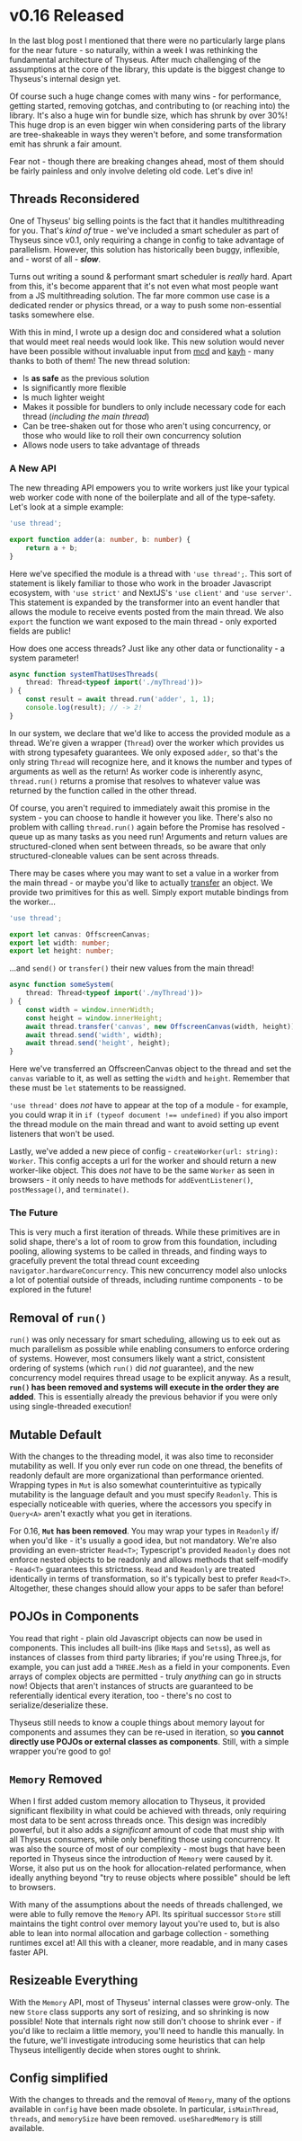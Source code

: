# v0.16 Released

In the last blog post I mentioned that there were no particularly large plans
for the near future - so naturally, within a week I was rethinking the
fundamental architecture of Thyseus. After much challenging of the assumptions
at the core of the library, this update is the biggest change to Thyseus's
internal design yet.

Of course such a huge change comes with many wins - for performance, getting
started, removing gotchas, and contributing to (or reaching into) the library.
It's also a huge win for bundle size, which has shrunk by over 30%! This huge
drop is an even bigger win when considering parts of the library are
tree-shakeable in ways they weren't before, and some transformation emit has
shrunk a fair amount.

Fear not - though there are breaking changes ahead, most of them should be
fairly painless and only involve deleting old code. Let's dive in!

## Threads Reconsidered

One of Thyseus' big selling points is the fact that it handles multithreading
for you. That's _kind of_ true - we've included a smart scheduler as part of
Thyseus since v0.1, only requiring a change in config to take advantage of
parallelism. However, this solution has historically been buggy, inflexible,
and - worst of all - **_slow_**.

Turns out writing a sound & performant smart scheduler is _really_ hard. Apart
from this, it's become apparent that it's not even what most people want from a
JS multithreading solution. The far more common use case is a dedicated render
or physics thread, or a way to push some non-essential tasks somewhere else.

With this in mind, I wrote up a design doc and considered what a solution that
would meet real needs would look like. This new solution would never have been
possible without invaluable input from [mcd]() and [kayh]() - many thanks to
both of them! The new thread solution:

-   Is **as safe** as the previous solution
-   Is significantly more flexible
-   Is much lighter weight
-   Makes it possible for bundlers to only include necessary code for each
    thread (_including the main thread_)
-   Can be tree-shaken out for those who aren't using concurrency, or those who
    would like to roll their own concurrency solution
-   Allows node users to take advantage of threads

### A New API

The new threading API empowers you to write workers just like your typical web
worker code with none of the boilerplate and all of the type-safety. Let's look
at a simple example:

```ts filename="myThread.ts"
'use thread';

export function adder(a: number, b: number) {
	return a + b;
}
```

Here we've specified the module is a thread with `'use thread';`. This sort of
statement is likely familiar to those who work in the broader Javascript
ecosystem, with `'use strict'` and NextJS's `'use client'` and `'use server'`.
This statement is expanded by the transformer into an event handler that allows
the module to receive events posted from the main thread. We also `export` the
function we want exposed to the main thread - only exported fields are public!

How does one access threads? Just like any other data or functionality - a
system parameter!

```ts filename="myMainThreadFile.ts"
async function systemThatUsesThreads(
	thread: Thread<typeof import('./myThread'))>
) {
	const result = await thread.run('adder', 1, 1);
	console.log(result); // -> 2!
}
```

In our system, we declare that we'd like to access the provided module as a
thread. We're given a wrapper (`Thread`) over the worker which provides us with
strong typesafety guarantees. We only exposed `adder`, so that's the only string
`Thread` will recognize here, and it knows the number and types of arguments as
well as the return! As worker code is inherently async, `thread.run()` returns a
promise that resolves to whatever value was returned by the function called in
the other thread.

Of course, you aren't required to immediately await this promise in the system -
you can choose to handle it however you like. There's also no problem with
calling `thread.run()` again before the Promise has resolved - queue up as many
tasks as you need run! Arguments and return values are structured-cloned when
sent between threads, so be aware that only structured-cloneable values can be
sent across threads.

There may be cases where you may want to set a value in a worker from the main
thread - or maybe you'd like to actually [transfer]() an object. We provide two
primitives for this as well. Simply export mutable bindings from the worker...

```ts
'use thread';

export let canvas: OffscreenCanvas;
export let width: number;
export let height: number;
```

...and `send()` or `transfer()` their new values from the main thread!

```ts filename="myMainThreadFile.ts"
async function someSystem(
	thread: Thread<typeof import('./myThread'))>
) {
	const width = window.innerWidth;
	const height = window.innerHeight;
	await thread.transfer('canvas', new OffscreenCanvas(width, height));
	await thread.send('width', width);
	await thread.send('height', height);
}
```

Here we've transferred an OffscreenCanvas object to the thread and set the
`canvas` variable to it, as well as setting the `width` and `height`. Remember
that these must be `let` statements to be reassigned.

`'use thread'` does _not_ have to appear at the top of a module - for example,
you could wrap it in `if (typeof document !== undefined)` if you also import the
thread module on the main thread and want to avoid setting up event listeners
that won't be used.

Lastly, we've added a new piece of config - `createWorker(url: string): Worker`.
This config accepts a url for the worker and should return a new worker-like
object. This does _not_ have to be the same `Worker` as seen in browsers - it
only needs to have methods for `addEventListener()`, `postMessage()`, and
`terminate()`.

### The Future

This is very much a first iteration of threads. While these primitives are in
solid shape, there's a lot of room to grow from this foundation, including
pooling, allowing systems to be called in threads, and finding ways to
gracefully prevent the total thread count exceeding
`navigator.hardwareConcurrency`. This new concurrency model also unlocks a lot
of potential outside of threads, including runtime components - to be explored
in the future!

## Removal of `run()`

`run()` was only necessary for smart scheduling, allowing us to eek out as much
parallelism as possible while enabling consumers to enforce ordering of systems.
However, most consumers likely want a strict, consistent ordering of systems
(which `run()` did _not_ guarantee), and the new concurrency model requires
thread usage to be explicit anyway. As a result, **`run()` has been removed and
systems will execute in the order they are added**. This is essentially already
the previous behavior if you were only using single-threaded execution!

## Mutable Default

With the changes to the threading model, it was also time to reconsider
mutability as well. If you only ever run code on one thread, the benefits of
readonly default are more organizational than performance oriented. Wrapping
types in `Mut` is also somewhat counterintuitive as typically mutability is the
language default and you must specify `Readonly`. This is especially noticeable
with queries, where the accessors you specify in `Query<A>` aren't exactly what
you get in iterations.

For 0.16, **`Mut` has been removed**. You may wrap your types in `Readonly` if/
when you'd like - it's usually a good idea, but not mandatory. We're also
providing an even-stricter `Read<T>`; Typescript's provided `Readonly` does not
enforce nested objects to be readonly and allows methods that self-modify -
`Read<T>` guarantees this strictness. `Read` and `Readonly` are treated
identically in terms of transformation, so it's typically best to prefer
`Read<T>`. Altogether, these changes should allow your apps to be safer than
before!

## POJOs in Components

You read that right - plain old Javascript objects can now be used in
components. This includes all built-ins (like `Map`s and `Sets`s), as well as
instances of classes from third party libraries; if you're using Three.js, for
example, you can just add a `THREE.Mesh` as a field in your components. Even
arrays of complex objects are permitted - truly _anything_ can go in structs
now! Objects that aren't instances of structs are guaranteed to be referentially
identical every iteration, too - there's no cost to serialize/deserialize these.

Thyseus still needs to know a couple things about memory layout for components
and assumes they can be re-used in iteration, so **you cannot directly use POJOs
or external classes as components**. Still, with a simple wrapper you're good to
go!

## `Memory` Removed

When I first added custom memory allocation to Thyseus, it provided significant
flexibility in what could be achieved with threads, only requiring most data to
be sent across threads once. This design was incredibly powerful, but it also
adds a _significant_ amount of code that must ship with all Thyseus consumers,
while only benefiting those using concurrency. It was also the source of most of
our complexity - most bugs that have been reported in Thyseus since the
introduction of `Memory` were caused by it. Worse, it also put us on the hook
for allocation-related performance, when ideally anything beyond "try to reuse
objects where possible" should be left to browsers.

With many of the assumptions about the needs of threads challenged, we were able
to fully remove the `Memory` API. Its spiritual successor `Store` still
maintains the tight control over memory layout you're used to, but is also able
to lean into normal allocation and garbage collection - something runtimes excel
at! All this with a cleaner, more readable, and in many cases faster API.

## Resizeable Everything

With the `Memory` API, most of Thyseus' internal classes were grow-only. The new
`Store` class supports any sort of resizing, and so shrinking is now possible!
Note that internals right now still don't choose to shrink ever - if you'd like
to reclaim a little memory, you'll need to handle this manually. In the future,
we'll investigate introducing some heuristics that can help Thyseus
intelligently decide when stores ought to shrink.

## Config simplified

With the changes to threads and the removal of `Memory`, many of the options
available in `config` have been made obsolete. In particular, `isMainThread`,
`threads`, and `memorySize` have been removed. `useSharedMemory` is still
available.

